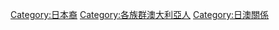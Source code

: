 [[Category:日本裔|Category:日本裔]]
[[Category:各族群澳大利亞人|Category:各族群澳大利亞人]]
[[Category:日澳關係|Category:日澳關係]]